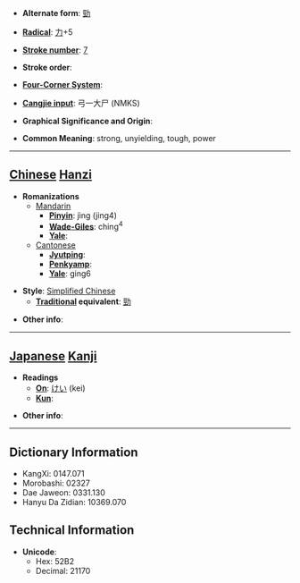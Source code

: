 * '''Alternate form''': [[勁]]

* '''[[Wiktionary:Chinese radical index| Radical]]''': [[Wiktionary:Chinese radical index 力|力]]+5

* '''[[Wiktionary:Chinese total strokes index|Stroke number]]''': [[Wiktionary:Chinese total strokes index 7|7]]

* '''Stroke order''': 

* '''[[Wiktionary:Chinese four corner index|Four-Corner System]]''': 

* '''[[Wiktionary:Chinese Cangjie index|Cangjie input]]''': 弓一大尸 (NMKS)

* '''Graphical Significance and Origin''': 

* '''Common Meaning''': strong, unyielding, tough, power

----

== [[Chinese]] [[Hanzi]] ==

* '''Romanizations'''
** [[Mandarin]]
*** '''[[Pinyin]]''': jìng (jing4)
*** '''[[Wade-Giles]]''': ching<sup>4</sup>
*** '''[[Yale]]''': 
**[[Cantonese]]
***'''[[Jyutping]]''':
***'''[[Penkyamp]]''': 
***'''[[Yale]]''': ging6

* '''Style''': [[Simplified Chinese]] 
** '''[[Traditional Chinese|Traditional]] equivalent''': [[勁]]

* '''Other info''': 

----

== [[Japanese]] [[Kanji]] ==

* '''Readings'''
** '''[[On]]''': [[けい]] (kei)
** '''[[Kun]]''': 

* '''Other info''':  

----

== Dictionary Information ==

* KangXi: 0147.071
* Morobashi: 02327
* Dae Jaweon: 0331.130
* Hanyu Da Zidian: 10369.070

== Technical Information ==

* '''Unicode''':
** Hex: 52B2
** Decimal: 21170